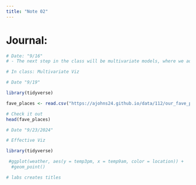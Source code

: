 ```yaml
---
title: "Note 02"
---
```


# Journal:


```r
# Date: "9/16"
# - The next step in the class will be multivariate models, where we add a third variable into our equations. 

# In class: Multivariate Viz
```


```r
# Date "9/19"

library(tidyverse)

fave_places <- read.csv("https://ajohns24.github.io/data/112/our_fave_places.csv")

# Check it out
head(fave_places)
```


```r
# Date "9/23/2024"

# Effective Viz

library(tidyverse)

 #ggplot(weather, aes(y = temp3pm, x = temp9am, color = location)) + 
  #geom_point()

# labs creates titles
```




